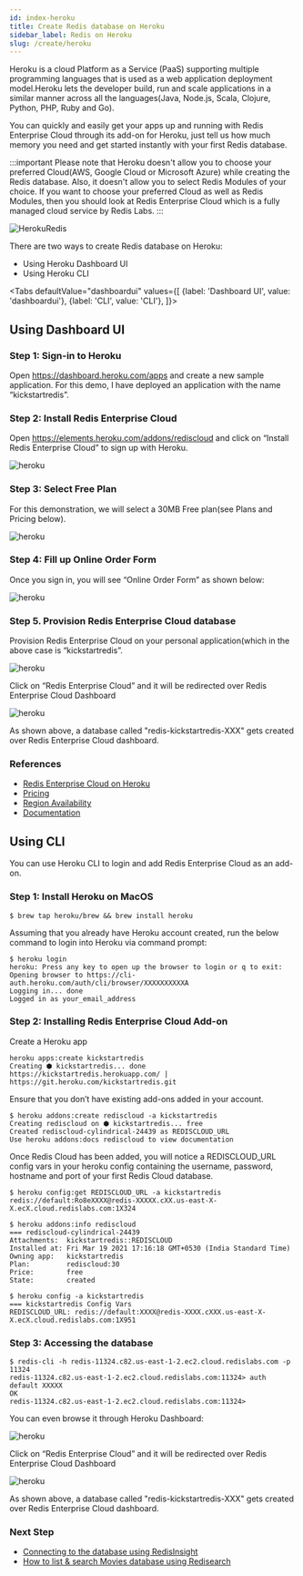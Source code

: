 ```yaml
---
id: index-heroku
title: Create Redis database on Heroku 
sidebar_label: Redis on Heroku
slug: /create/heroku
---
```




Heroku is a cloud Platform as a Service (PaaS) supporting multiple programming languages that is used as a web application deployment model.Heroku lets the developer build, run and scale applications in a similar manner across all the languages(Java, Node.js, Scala, Clojure, Python, PHP, Ruby and Go). 

You can quickly and easily get your apps up and running with Redis Enterprise Cloud through its add-on for Heroku, just tell us how much memory you need and get started instantly with your first Redis database. 

:::important
Please note that Heroku doesn't allow you to choose your preferred Cloud(AWS, Google Cloud or Microsoft Azure) while creating the Redis database. Also, it doesn't allow you to select Redis Modules of your choice. If you want to choose your preferred Cloud as well as Redis Modules, then you should look at Redis Enterprise Cloud which is a fully managed cloud service by Redis Labs. 
:::

![HerokuRedis](heroku_logo.png)

There are two ways to create Redis database on Heroku:
- Using Heroku Dashboard UI
- Using Heroku CLI




<Tabs
  defaultValue="dashboardui"
  values={[
    {label: 'Dashboard UI', value: 'dashboardui'},
    {label: 'CLI', value: 'CLI'},
  ]}>
  <TabItem value="dashboardui">


## Using Dashboard UI

### Step 1: Sign-in to Heroku 


Open  https://dashboard.heroku.com/apps and create a new sample application. For this demo, I have deployed an application with the name “kickstartredis”. 

### Step 2: Install Redis Enterprise Cloud 

Open https://elements.heroku.com/addons/rediscloud and click on “Install Redis Enterprise Cloud” to sign up with Heroku.

![heroku](heroku2.png)

### Step 3: Select Free Plan

For this demonstration, we will select a 30MB Free plan(see Plans and Pricing below).

![heroku](pricing.png)

### Step 4: Fill up Online Order Form

Once you sign in, you will see “Online Order Form” as shown below:

![heroku](orderform.png)

### Step 5. Provision Redis Enterprise Cloud database

Provision Redis Enterprise Cloud on your personal application(which in the above case is “kickstartredis”.

![heroku](heroku_selectrecloud.png)

Click on “Redis Enterprise Cloud” and it will be redirected over Redis Enterprise Cloud Dashboard

![heroku](heroku_recloud.png)

As shown above, a database called "redis-kickstartredis-XXX" gets created over Redis Enterprise Cloud dashboard. 


### References

- [Redis Enterprise Cloud on Heroku](https://elements.heroku.com/addons/rediscloud)
- [Pricing](https://elements.heroku.com/addons/rediscloud#pricing)
- [Region Availability](https://elements.heroku.com/addons/rediscloud#region-map)
- [Documentation](https://elements.heroku.com/addons/rediscloud#docs)



 </TabItem>
<TabItem value="CLI">


## Using CLI

You can use Heroku CLI to login and add Redis Enterprise Cloud as an add-on.

### Step 1: Install Heroku on MacOS


```
$ brew tap heroku/brew && brew install heroku
```

Assuming that you already have Heroku account created, run the below command to login into Heroku via command prompt:


```
$ heroku login
heroku: Press any key to open up the browser to login or q to exit: 
Opening browser to https://cli-auth.heroku.com/auth/cli/browser/XXXXXXXXXXA
Logging in... done
Logged in as your_email_address
```





### Step 2: Installing Redis Enterprise Cloud Add-on


Create a Heroku app

```
heroku apps:create kickstartredis
Creating ⬢ kickstartredis... done
https://kickstartredis.herokuapp.com/ | https://git.heroku.com/kickstartredis.git
```



Ensure that you don’t have existing add-ons added in your account.


```
$ heroku addons:create rediscloud -a kickstartredis
Creating rediscloud on ⬢ kickstartredis... free
Created rediscloud-cylindrical-24439 as REDISCLOUD_URL
Use heroku addons:docs rediscloud to view documentation
```


Once Redis Cloud has been added, you will notice a REDISCLOUD_URL config vars in your heroku config containing the username, password, hostname and port of your first Redis Cloud database.


```
$ heroku config:get REDISCLOUD_URL -a kickstartredis
redis://default:Ro8eXXXX@redis-XXXXX.cXX.us-east-X-X.ecX.cloud.redislabs.com:1X324
```

```
$ heroku addons:info rediscloud
=== rediscloud-cylindrical-24439
Attachments:  kickstartredis::REDISCLOUD
Installed at: Fri Mar 19 2021 17:16:18 GMT+0530 (India Standard Time)
Owning app:   kickstartredis
Plan:         rediscloud:30
Price:        free
State:        created
```


```
$ heroku config -a kickstartredis
=== kickstartredis Config Vars
REDISCLOUD_URL: redis://default:XXXX@redis-XXXX.cXXX.us-east-X-X.ecX.cloud.redislabs.com:1X951
```




### Step 3: Accessing the database


```
$ redis-cli -h redis-11324.c82.us-east-1-2.ec2.cloud.redislabs.com -p 11324
redis-11324.c82.us-east-1-2.ec2.cloud.redislabs.com:11324> auth default XXXXX
OK
redis-11324.c82.us-east-1-2.ec2.cloud.redislabs.com:11324>
```

You can even browse it through Heroku Dashboard:


![heroku](heroku_selectrecloud.png)

Click on “Redis Enterprise Cloud” and it will be redirected over Redis Enterprise Cloud Dashboard

![heroku](heroku_recloud.png)

As shown above, a database called "redis-kickstartredis-XXX" gets created over Redis Enterprise Cloud dashboard. 


 </TabItem>
</Tabs>


### Next Step

- [Connecting to the database using RedisInsight](/explore/redisinsight/)
- [How to list & search Movies database using Redisearch](/howtos/moviesdatabase/getting-started/)
